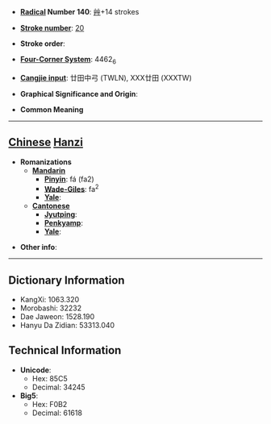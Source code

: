 * '''[[Wiktionary:Chinese radical index| Radical]] Number 140''': [[Wiktionary:Chinese radical index 艸|艸]]+14 strokes

* '''[[Wiktionary:Chinese total strokes index|Stroke number]]''': [[Wiktionary:Chinese total strokes index 20|20]]

* '''Stroke order''': 

* '''[[Wiktionary:Chinese four corner index|Four-Corner System]]''': 4462<sub>6</sub>

* '''[[Wiktionary:Chinese Cangjie index|Cangjie input]]''': 廿田中弓 (TWLN), XXX廿田 (XXXTW)

* '''Graphical Significance and Origin''': 

* '''Common Meaning'''

----

== [[Chinese]] [[Hanzi]] ==

* '''Romanizations'''
** '''[[Mandarin]]'''
*** '''[[Pinyin]]''': fá (fa2)
*** '''[[Wade-Giles]]''': fa<sup>2</sup>
*** '''[[Yale]]''': 
** '''[[Cantonese]]'''
*** '''[[Jyutping]]''':
*** '''[[Penkyamp]]''': 
*** '''[[Yale]]''': 

* '''Other info''': 

----

== Dictionary Information ==

* KangXi: 1063.320
* Morobashi: 32232
* Dae Jaweon: 1528.190
* Hanyu Da Zidian: 53313.040

== Technical Information ==

* '''Unicode''':
** Hex: 85C5
** Decimal: 34245
* '''Big5''':
** Hex: F0B2
** Decimal: 61618